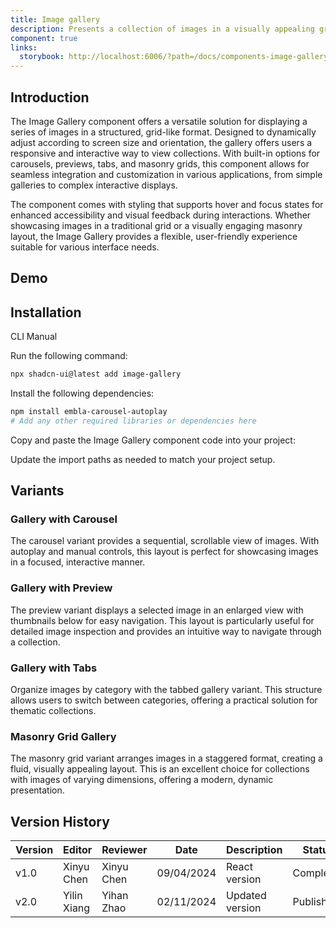 ```yaml
---
title: Image gallery
description: Presents a collection of images in a visually appealing grid layout.
component: true
links:
  storybook: http://localhost:6006/?path=/docs/components-image-gallery--docs
---
```


<ComponentPreview
  name="image-gallery-demo"
  description="A gallery dynamically displays images in three columns regardless of the screen size."
/>

## Introduction

The Image Gallery component offers a versatile solution for displaying a series of images in a structured, grid-like format. Designed to dynamically adjust according to screen size and orientation, the gallery offers users a responsive and interactive way to view collections. With built-in options for carousels, previews, tabs, and masonry grids, this component allows for seamless integration and customization in various applications, from simple galleries to complex interactive displays.

The component comes with styling that supports hover and focus states for enhanced accessibility and visual feedback during interactions. Whether showcasing images in a traditional grid or a visually engaging masonry layout, the Image Gallery provides a flexible, user-friendly experience suitable for various interface needs.

## Demo

<ComponentPreview
  name="image-gallery-demo"
  description="A gallery that dynamically displays images in three columns regardless of screen size."
/>

## Installation

<Tabs defaultValue="cli">

<TabsList>
  <TabsTrigger value="cli">CLI</TabsTrigger>
  <TabsTrigger value="manual">Manual</TabsTrigger>
</TabsList>

<TabsContent value="cli">

Run the following command:

```bash
npx shadcn-ui@latest add image-gallery
```

</TabsContent>

<TabsContent value="manual">

<Steps>

<Step>Install the following dependencies:</Step>

```bash
npm install embla-carousel-autoplay
# Add any other required libraries or dependencies here
```

<Step>Copy and paste the Image Gallery component code into your project:</Step>

<ComponentSource name="image-gallery" />

<Step>Update the import paths as needed to match your project setup.</Step>

</Steps>

</TabsContent>

</Tabs>

## Variants

### Gallery with Carousel

The carousel variant provides a sequential, scrollable view of images. With autoplay and manual controls, this layout is perfect for showcasing images in a focused, interactive manner.

<ComponentPreview
  name="image-gallery-with-carousel"
  description="An image gallery with carousel functionality."
/>

### Gallery with Preview

The preview variant displays a selected image in an enlarged view with thumbnails below for easy navigation. This layout is particularly useful for detailed image inspection and provides an intuitive way to navigate through a collection.

<ComponentPreview
  name="image-gallery-with-preview"
  description="An image gallery with a preview option for larger image views."
/>

### Gallery with Tabs

Organize images by category with the tabbed gallery variant. This structure allows users to switch between categories, offering a practical solution for thematic collections.

<ComponentPreview
  name="image-gallery-with-tab"
  description="An image gallery with categorized tabs for organized viewing."
/>

### Masonry Grid Gallery

The masonry grid variant arranges images in a staggered format, creating a fluid, visually appealing layout. This is an excellent choice for collections with images of varying dimensions, offering a modern, dynamic presentation.

<ComponentPreview
  name="image-gallery-masonry-grid"
  description="A masonry grid layout for a visually engaging image gallery."
/>

## Version History

| Version | Editor      | Reviewer   | Date       | Description     | Status    |
| ------- | ----------- | ---------- | ---------- | --------------- | --------- |
| v1.0    | Xinyu Chen  | Xinyu Chen | 09/04/2024 | React version   | Completed |
| v2.0    | Yilin Xiang | Yihan Zhao | 02/11/2024 | Updated version | Published |

